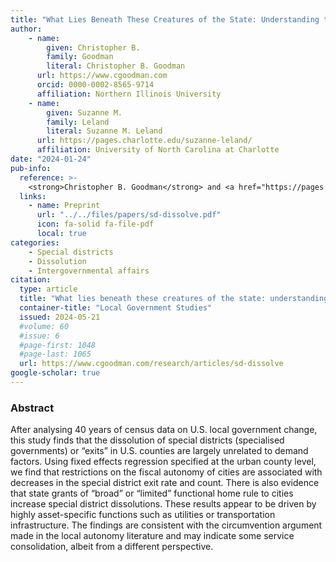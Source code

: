 ```yaml
---
title: "What Lies Beneath These Creatures of the State: Understanding the Death of Specialised Governments in the U.S"
author: 
    - name: 
        given: Christopher B.
        family: Goodman
        literal: Christopher B. Goodman
      url: https://www.cgoodman.com
      orcid: 0000-0002-8565-9714
      affiliation: Northern Illinois University
    - name: 
        given: Suzanne M.
        family: Leland
        literal: Suzanne M. Leland
      url: https://pages.charlotte.edu/suzanne-leland/
      affiliation: University of North Carolina at Charlotte
date: "2024-01-24"
pub-info:
  reference: >-
    <strong>Christopher B. Goodman</strong> and <a href="https://pages.charlotte.edu/suzanne-leland/">Suzanne M. Leland</a>. (<em>Forthcoming</em>) “What Lies Beneath These Creatures of the State: Understanding the Death of Specialised Governments in the U.S” <em>Local Government Studies</em>.
  links:
    - name: Preprint
      url: "../../files/papers/sd-dissolve.pdf"
      icon: fa-solid fa-file-pdf
      local: true
categories:
    - Special districts
    - Dissolution
    - Intergovernmental affairs
citation:
  type: article
  title: "What lies beneath these creatures of the state: understanding the death of specialised governments in the U.S"
  container-title: "Local Government Studies"
  issued: 2024-05-21
  #volume: 60
  #issue: 6
  #page-first: 1048
  #page-last: 1065
  url: https://www.cgoodman.com/research/articles/sd-dissolve
google-scholar: true
---
```


### Abstract
After analysing 40 years of census data on U.S. local government change, this study finds that the dissolution of special districts (specialised governments) or “exits” in U.S. counties are largely unrelated to demand factors. Using fixed effects regression specified at the urban county level, we find that restrictions on the fiscal autonomy of cities are associated with decreases in the special district exit rate and count. There is also evidence that state grants of “broad” or “limited” functional home rule to cities increase special district dissolutions. These results appear to be driven by highly asset-specific functions such as utilities or transportation infrastructure. The findings are consistent with the circumvention argument made in the local autonomy literature and may indicate some service consolidation, albeit from a different perspective.